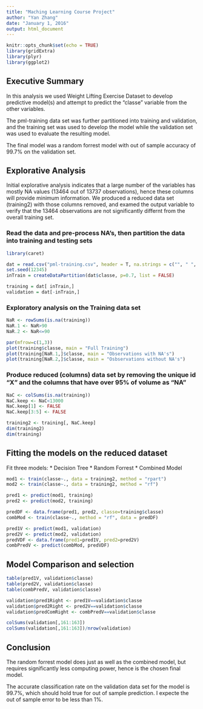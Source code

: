 ---
title: "Maching Learning Course Project"
author: "Yan Zhang"
date: "January 1, 2016"
output: html_document
---

```{r setup, include=FALSE}
knitr::opts_chunk$set(echo = TRUE)
library(gridExtra)
library(plyr)
library(ggplot2)
```

## Executive Summary

In this analysis we used Weight Lifting Exercise Dataset to develop predictive model(s) and attempt to predict the "classe" variable from the other variables. 

The pml-training data set was further partitioned into training and validation, and the training set was used to develop the model while the validation set was used to evaluate the resulting model.

The final model was a random forrest model with out of sample accuracy of 99.7% on the validation set.

## Explorative Analysis

Initial explorative analysis indicates that a large number of the variables has mostly NA values (13464 out of 13737 observations), hence these columns will provide minimum information. We produced a reduced data set (training2) with those columns removed, and examed the output variable to verify that the 13464 observations are not significantly differnt from the overall training set.

### Read the data and pre-process NA's, then partition the data into training and testing sets
```{r echo=FALSE}
library(caret)

dat = read.csv("pml-training.csv", header = T, na.strings = c("", " ", "NA", "#DIV/0!"))
set.seed(12345)
inTrain = createDataPartition(dat$classe, p=0.7, list = FALSE)

training = dat[ inTrain,]
validation = dat[-inTrain,]

```

### Exploratory analysis on the Training data set

```{r echo=TRUE}
NaR <- rowSums(is.na(training))
NaR.1 <- NaR>90
NaR.2 <- NaR<=90

par(mfrow=c(1,3))
plot(training$classe, main = "Full Training")
plot(training[NaR.1,]$classe, main = "Observations with NA's")
plot(training[NaR.2,]$classe, main = "Osbservations without NA's")

```

### Produce reduced (columns) data set by removing the unique id "X" and the columns that have over 95% of volume as "NA"

```{r echo=FALSE}
NaC <- colSums(is.na(training))
NaC.keep <- NaC<13000
NaC.keep[1] <- FALSE
NaC.keep[3:5] <- FALSE

training2 <- training[, NaC.keep]
dim(training2)
dim(training)

```

## Fitting the models on the reduced dataset

Fit three models:
* Decision Tree
* Random Forrest
* Combined Model

```{r echo=TRUE, message=FALSE, cache=TRUE, results=FALSE}

mod1 <- train(classe~., data = training2, method = "rpart")
mod2 <- train(classe~., data = training2, method = "rf")

pred1 <- predict(mod1, training)
pred2 <- predict(mod2, training)

predDF <- data.frame(pred1, pred2, classe=training$classe)
combMod <- train(classe~., method = "rf", data = predDF)

pred1V <- predict(mod1, validation)
pred2V <- predict(mod2, validation)
predVDF <- data.frame(pred1=pred1V, pred2=pred2V)
combPredV <- predict(combMod, predVDF)


```


## Model Comparison and selection

```{r echo=FALSE, results=TRUE}
table(pred1V, validation$classe)
table(pred2V, validation$classe)
table(combPredV, validation$classe)

validation$pred1Right <- pred1V==validation$classe
validation$pred2Right <- pred2V==validation$classe
validation$predComRight <- combPredV==validation$classe

colSums(validation[,161:163])
colSums(validation[,161:163])/nrow(validation)

```

## Conclusion

The random forrest model does just as well as the combined model, but requires significantly less computing power, hence is the chosen final model. 

The accurate classification rate on the validation data set for the model is 99.7%, which should hold true for out of sample prediction. I expecte the out of sample error to be less than 1%. 



